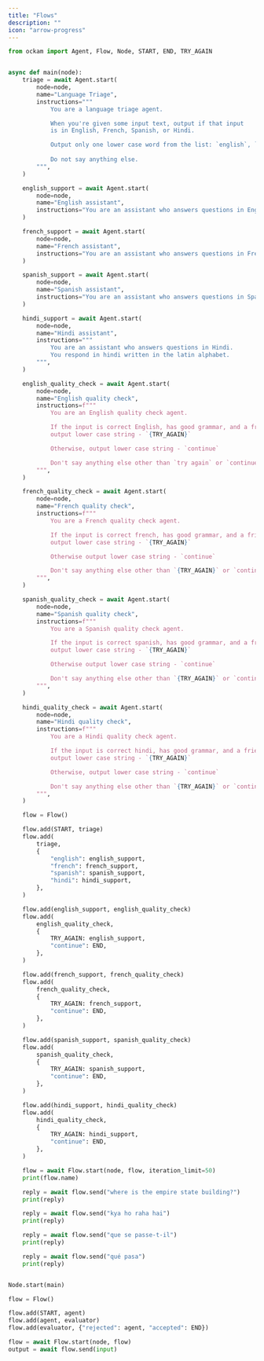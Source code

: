 ```yaml
---
title: "Flows"
description: ""
icon: "arrow-progress"
---
```




```python
from ockam import Agent, Flow, Node, START, END, TRY_AGAIN


async def main(node):
    triage = await Agent.start(
        node=node,
        name="Language Triage",
        instructions="""
            You are a language triage agent.

            When you're given some input text, output if that input
            is in English, French, Spanish, or Hindi.

            Output only one lower case word from the list: `english`, `french`, `spanish`, `hindi`.
            
            Do not say anything else.
        """,
    )

    english_support = await Agent.start(
        node=node,
        name="English assistant",
        instructions="You are an assistant who answers questions in English.",
    )

    french_support = await Agent.start(
        node=node,
        name="French assistant",
        instructions="You are an assistant who answers questions in French.",
    )

    spanish_support = await Agent.start(
        node=node,
        name="Spanish assistant",
        instructions="You are an assistant who answers questions in Spanish.",
    )

    hindi_support = await Agent.start(
        node=node,
        name="Hindi assistant",
        instructions="""
            You are an assistant who answers questions in Hindi.
            You respond in hindi written in the latin alphabet.
        """,
    )

    english_quality_check = await Agent.start(
        node=node,
        name="English quality check",
        instructions=f"""
            You are an English quality check agent.

            If the input is correct English, has good grammar, and a friendly tone,
            output lower case string - `{TRY_AGAIN}`

            Otherwise, output lower case string - `continue`

            Don't say anything else other than `try again` or `continue`.
        """,
    )

    french_quality_check = await Agent.start(
        node=node,
        name="French quality check",
        instructions=f"""
            You are a French quality check agent.

            If the input is correct french, has good grammar, and a friendly tone,
            output lower case string - `{TRY_AGAIN}`

            Otherwise output lower case string - `continue`

            Don't say anything else other than `{TRY_AGAIN}` or `continue`.
        """,
    )

    spanish_quality_check = await Agent.start(
        node=node,
        name="Spanish quality check",
        instructions=f"""
            You are a Spanish quality check agent.

            If the input is correct spanish, has good grammar, and a friendly tone,
            output lower case string - `{TRY_AGAIN}`

            Otherwise output lower case string - `continue`

            Don't say anything else other than `{TRY_AGAIN}` or `continue`.
        """,
    )

    hindi_quality_check = await Agent.start(
        node=node,
        name="Hindi quality check",
        instructions=f"""
            You are a Hindi quality check agent.

            If the input is correct hindi, has good grammar, and a friendly tone,
            output lower case string - `{TRY_AGAIN}`

            Otherwise, output lower case string - `continue`

            Don't say anything else other than `{TRY_AGAIN}` or `continue`.
        """,
    )

    flow = Flow()

    flow.add(START, triage)
    flow.add(
        triage,
        {
            "english": english_support,
            "french": french_support,
            "spanish": spanish_support,
            "hindi": hindi_support,
        },
    )

    flow.add(english_support, english_quality_check)
    flow.add(
        english_quality_check,
        {
            TRY_AGAIN: english_support,
            "continue": END,
        },
    )

    flow.add(french_support, french_quality_check)
    flow.add(
        french_quality_check,
        {
            TRY_AGAIN: french_support,
            "continue": END,
        },
    )

    flow.add(spanish_support, spanish_quality_check)
    flow.add(
        spanish_quality_check,
        {
            TRY_AGAIN: spanish_support,
            "continue": END,
        },
    )

    flow.add(hindi_support, hindi_quality_check)
    flow.add(
        hindi_quality_check,
        {
            TRY_AGAIN: hindi_support,
            "continue": END,
        },
    )

    flow = await Flow.start(node, flow, iteration_limit=50)
    print(flow.name)

    reply = await flow.send("where is the empire state building?")
    print(reply)

    reply = await flow.send("kya ho raha hai")
    print(reply)

    reply = await flow.send("que se passe-t-il")
    print(reply)

    reply = await flow.send("qué pasa")
    print(reply)


Node.start(main)

```




```python main.py
flow = Flow()

flow.add(START, agent)
flow.add(agent, evaluator)
flow.add(evaluator, {"rejected": agent, "accepted": END})

flow = await Flow.start(node, flow)
output = await flow.send(input)
```
